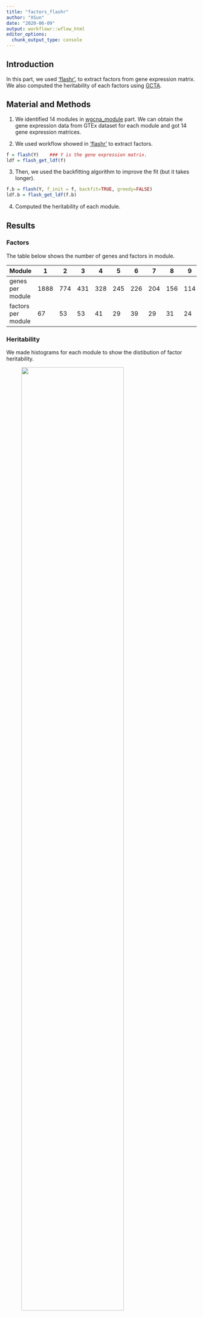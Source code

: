 ```yaml
---
title: "factors_flashr"
author: "XSun"
date: "2020-06-09"
output: workflowr::wflow_html
editor_options:
  chunk_output_type: console
---
```


## Introduction

In this part, we used ['flashr'](https://github.com/stephenslab/flashr), to extract factors from gene expression matrix. We also computed the heritability of each factors using [GCTA](https://cnsgenomics.com/software/gcta/#GREML).

## Material and Methods

1. We identified 14 modules in [wgcna_module](https://xsun1229.github.io/module_analysis/wgcna_module.html) part. We can obtain the gene expression data from GTEx dataset for each module and got 14 gene expression matrices.

2. We used workflow showed in ['flashr'](https://github.com/stephenslab/flashr) to extract factors. 

```r
f = flash(Y)    ### Y is the gene expression matrix.
ldf = flash_get_ldf(f)
```

3. Then, we used the backfitting algorithm to improve the fit (but it takes longer).

```r
f.b = flash(Y, f_init = f, backfit=TRUE, greedy=FALSE)
ldf.b = flash_get_ldf(f.b)
```

4. Computed the heritability of each module.

## Results

### Factors

The table below shows the number of genes and factors in module.

| Module             | 1    | 2   | 3   | 4   | 5   | 6   | 7   | 8   | 9   | 10  | 11 | 12 | 13 | 14 |
|--------------------|------|-----|-----|-----|-----|-----|-----|-----|-----|-----|----|----|----|----|
| genes per module   | 1888 | 774 | 431 | 328 | 245 | 226 | 204 | 156 | 114 | 103 | 58 | 36 | 34 | 33 |
| factors per module | 67   | 53  | 53  | 41  | 29  | 39  | 29  | 31  | 24  | 22  | 19 | 11 | 10 | 8  |

### Heritability

We made histograms for each module to show the distibution of factor heritability.

<figure class="half">
    <img src="https://github.com/xsun1229/module_analysis/raw/master/output/H_m_1.jpeg" width="80%">
    <img src="https://github.com/xsun1229/module_analysis/raw/master/output/H_m_2.jpeg" width="80%">
    <img src="https://github.com/xsun1229/module_analysis/raw/master/output/H_m_3.jpeg" width="80%">
    <img src="https://github.com/xsun1229/module_analysis/raw/master/output/H_m_4.jpeg" width="80%">
    <img src="https://github.com/xsun1229/module_analysis/raw/master/output/H_m_5.jpeg" width="80%">
    <img src="https://github.com/xsun1229/module_analysis/raw/master/output/H_m_6.jpeg" width="80%">
    <img src="https://github.com/xsun1229/module_analysis/raw/master/output/H_m_7.jpeg" width="80%">
    <img src="https://github.com/xsun1229/module_analysis/raw/master/output/H_m_8.jpeg" width="80%">
    <img src="https://github.com/xsun1229/module_analysis/raw/master/output/H_m_9.jpeg" width="80%">
    <img src="https://github.com/xsun1229/module_analysis/raw/master/output/H_m_10.jpeg" width="80%">
    <img src="https://github.com/xsun1229/module_analysis/raw/master/output/H_m_11.jpeg" width="80%">
    <img src="https://github.com/xsun1229/module_analysis/raw/master/output/H_m_12.jpeg" width="80%">
    <img src="https://github.com/xsun1229/module_analysis/raw/master/output/H_m_13.jpeg" width="80%">
    <img src="https://github.com/xsun1229/module_analysis/raw/master/output/H_m_14.jpeg" width="80%">
</figure>


